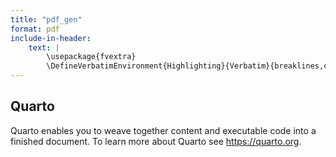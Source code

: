 ```yaml
---
title: "pdf_gen"
format: pdf
include-in-header: 
    text: |
        \usepackage{fvextra}
        \DefineVerbatimEnvironment{Highlighting}{Verbatim}{breaklines,commandchars=\\\{\}}
---
```


## Quarto

Quarto enables you to weave together content and executable code into a finished document. To learn more about Quarto see <https://quarto.org>.
